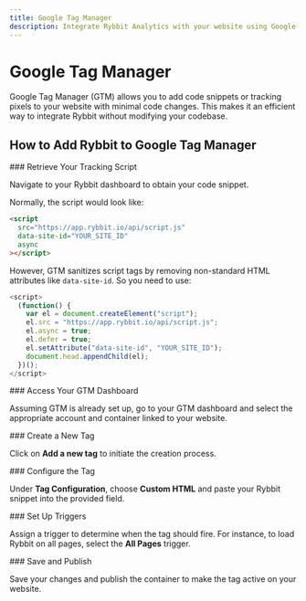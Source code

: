 ```yaml
---
title: Google Tag Manager
description: Integrate Rybbit Analytics with your website using Google Tag Manager
---
```



# Google Tag Manager

Google Tag Manager (GTM) allows you to add code snippets or tracking pixels to your website with minimal code changes. This makes it an efficient way to integrate Rybbit without modifying your codebase.

## How to Add Rybbit to Google Tag Manager

<Steps>
<Step>
### Retrieve Your Tracking Script

Navigate to your Rybbit dashboard to obtain your code snippet.

Normally, the script would look like:

```html
<script
  src="https://app.rybbit.io/api/script.js"
  data-site-id="YOUR_SITE_ID"
  async
></script>
```

However, GTM sanitizes script tags by removing non-standard HTML attributes like `data-site-id`. So you need to use:

```javascript
<script>
  (function() {
    var el = document.createElement("script");
    el.src = "https://app.rybbit.io/api/script.js";
    el.async = true;
    el.defer = true;
    el.setAttribute("data-site-id", "YOUR_SITE_ID");
    document.head.appendChild(el);
  })();
</script>
```
</Step>

<Step>
### Access Your GTM Dashboard

Assuming GTM is already set up, go to your GTM dashboard and select the appropriate account and container linked to your website.
</Step>

<Step>
### Create a New Tag

Click on **Add a new tag** to initiate the creation process.
</Step>

<Step>
### Configure the Tag

Under **Tag Configuration**, choose **Custom HTML** and paste your Rybbit snippet into the provided field.
</Step>

<Step>
### Set Up Triggers

Assign a trigger to determine when the tag should fire. For instance, to load Rybbit on all pages, select the **All Pages** trigger.
</Step>

<Step>
### Save and Publish

Save your changes and publish the container to make the tag active on your website.
</Step>
</Steps>